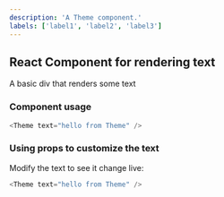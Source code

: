 ```yaml
---
description: 'A Theme component.'
labels: ['label1', 'label2', 'label3']
---
```



## React Component for rendering text

A basic div that renders some text

### Component usage

```js
<Theme text="hello from Theme" />
```

### Using props to customize the text

Modify the text to see it change live:

```js
<Theme text="hello from Theme" />
```
